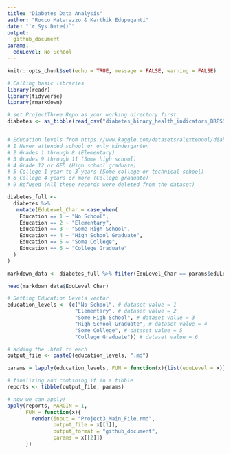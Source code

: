 ```yaml
---
title: "Diabetes Data Analysis"
author: "Rocco Matarazzo & Karthik Edupuganti"
date: "`r Sys.Date()`"
output: 
  github_document
params:
  eduLevel: No School
---
```


```r
knitr::opts_chunk$set(echo = TRUE, message = FALSE, warning = FALSE)

# Calling basic libraries
library(readr)
library(tidyverse)
library(rmarkdown)

# set ProjectThree Repo as your working directory first
diabetes <- as_tibble(read_csv("diabetes_binary_health_indicators_BRFSS2015 (1).csv"))


# Education levels from https://www.kaggle.com/datasets/alexteboul/diabetes-health-indicators-dataset/discussion/295407
# 1 Never attended school or only kindergarten
# 2 Grades 1 through 8 (Elementary)
# 3 Grades 9 through 11 (Some high school)
# 4 Grade 12 or GED (High school graduate)
# 5 College 1 year to 3 years (Some college or technical school)
# 6 College 4 years or more (College graduate)
# 9 Refused (All these records were deleted from the dataset)
```
```r

diabetes_full <- 
  diabetes %>% 
   mutate(EduLevel_Char = case_when(
    Education == 1 ~ "No School",
    Education == 2 ~ "Elementary",
    Education == 3 ~ "Some High School",
    Education == 4 ~ "High School Graduate",
    Education == 5 ~ "Some College",
    Education == 6 ~ "College Graduate"
  )
)

markdown_data <- diabetes_full %>% filter(EduLevel_Char == params$eduLevel)

head(markdown_data$EduLevel_Char)

```


```r
# Setting Education Levels vector
education_levels <- (c("No School", # dataset value = 1
                      "Elementary", # dataset value = 2
                      "Some High School", # dataset value = 3
                      "High School Graduate", # dataset value = 4
                      "Some College", # dataset value = 5
                      "College Graduate")) # dataset value = 6

# adding the .html to each
output_file <- paste0(education_levels, ".md")

params = lapply(education_levels, FUN = function(x){list(eduLevel = x)})

# finalizing and combining it in a tibble
reports <- tibble(output_file, params)

# now we can apply! 
apply(reports, MARGIN = 1,
      FUN = function(x){
        render(input = "Project3_Main_File.rmd",
               output_file = x[[1]],
               output_format = "github_document",
               params = x[[2]])
      })
```

